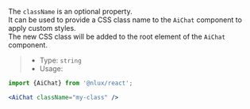The `className` is an optional property.<br />
It can be used to provide a CSS class name to the `AiChat` component to apply custom styles.<br />
The new CSS class will be added to the root element of the `AiChat` component.

> * Type: `string`
> * Usage:

```jsx
import {AiChat} from '@nlux/react';

<AiChat className="my-class" />
```
